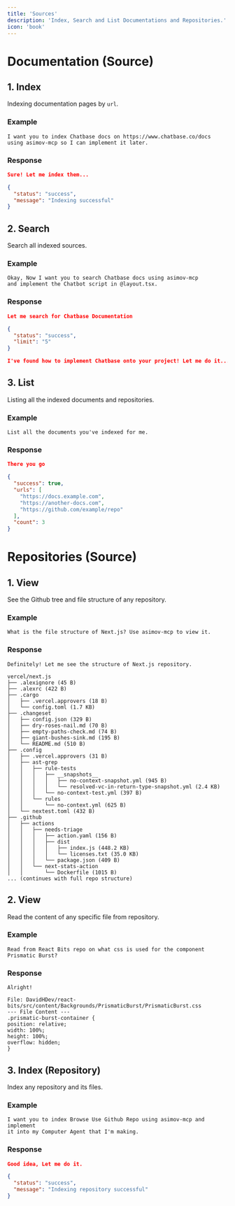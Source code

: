 ```yaml
---
title: 'Sources'
description: 'Index, Search and List Documentations and Repositories.'
icon: 'book'
---
```


# Documentation (Source)

## 1. Index

Indexing documentation pages by `url`.

### Example

```text User Prompt
I want you to index Chatbase docs on https://www.chatbase.co/docs
using asimov-mcp so I can implement it later.
```

### Response

```json AI Agent
Sure! Let me index them...

{
  "status": "success",
  "message": "Indexing successful"
}
```

## 2. Search

Search all indexed sources.

### Example

```text User Prompt
Okay, Now I want you to search Chatbase docs using asimov-mcp
and implement the Chatbot script in @layout.tsx.
```

### Response

```json AI Agent
Let me search for Chatbase Documentation

{
  "status": "success",
  "limit": "5"
}

I've found how to implement Chatbase onto your project! Let me do it...
```

## 3. List

Listing all the indexed documents and repositories.

### Example

```text User Prompt
List all the documents you've indexed for me.
```

### Response

```json AI Agent
There you go

{
  "success": true,
  "urls": [
    "https://docs.example.com",
    "https://another-docs.com",
    "https://github.com/example/repo"
  ],
  "count": 3
}
```

# Repositories (Source)

## 1. View

See the Github tree and file structure of any repository.

### Example

```text User Prompt
What is the file structure of Next.js? Use asimov-mcp to view it.
```

### Response

```text AI Agent
Definitely! Let me see the structure of Next.js repository.

vercel/next.js
├── .alexignore (45 B)
├── .alexrc (422 B)
├── .cargo
│   ├── .vercel.approvers (18 B)
│   └── config.toml (1.7 KB)
├── .changeset
│   ├── config.json (329 B)
│   ├── dry-roses-nail.md (70 B)
│   ├── empty-paths-check.md (74 B)
│   ├── giant-bushes-sink.md (195 B)
│   └── README.md (510 B)
├── .config
│   ├── .vercel.approvers (31 B)
│   ├── ast-grep
│   │   ├── rule-tests
│   │   │   ├── __snapshots__
│   │   │   │   ├── no-context-snapshot.yml (945 B)
│   │   │   │   └── resolved-vc-in-return-type-snapshot.yml (2.4 KB)
│   │   │   └── no-context-test.yml (397 B)
│   │   └── rules
│   │       └── no-context.yml (625 B)
│   └── nextest.toml (432 B)
├── .github
│   ├── actions
│   │   ├── needs-triage
│   │   │   ├── action.yaml (156 B)
│   │   │   ├── dist
│   │   │   │   ├── index.js (448.2 KB)
│   │   │   │   └── licenses.txt (35.0 KB)
│   │   │   └── package.json (409 B)
│   │   └── next-stats-action
│   │       └── Dockerfile (1015 B)
... (continues with full repo structure)
```

## 2. View

Read the content of any specific file from repository.

### Example

```text User Prompt
Read from React Bits repo on what css is used for the component Prismatic Burst?
```

### Response

```text AI Agent
Alright!

File: DavidHDev/react-bits/src/content/Backgrounds/PrismaticBurst/PrismaticBurst.css
--- File Content ---
.prismatic-burst-container {
position: relative;
width: 100%;
height: 100%;
overflow: hidden;
}
```


## 3. Index (Repository)

Index any repository and its files.

### Example

```text User Prompt
I want you to index Browse Use Github Repo using asimov-mcp and implement
it into my Computer Agent that I'm making.
```

### Response

```json AI Agent
Good idea, Let me do it.

{
  "status": "success",
  "message": "Indexing repository successful"
}
```
